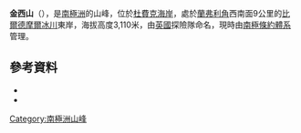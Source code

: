 {{coord|84|55|S|169|18|E|source:GNIS|display=title}}

'''金西山'''（{{lang-en|Mount Kinsey}}），是[[南極洲|南極洲]]的山峰，位於[[杜費克海岸|杜費克海岸]]，處於[[蘭弗利角|蘭弗利角]]西南面9公里的[[比爾德摩爾冰川|比爾德摩爾冰川]]東岸，海拔高度3,110米，由[[英國|英國]]探險隊命名，現時由[[南極條約體系|南極條約體系]]管理。

==參考資料==
*{{cite gnis | type = antarid | id = 7983| name = Mount Kinsey | accessdate = 2013-05-03}}
*{{usgs-gazetteer|id=7983}}

{{DEFAULTSORT:Mount Kinsey}}
[[Category:南極洲山峰|Category:南極洲山峰]]


{{DufekCoast-geo-stub}}